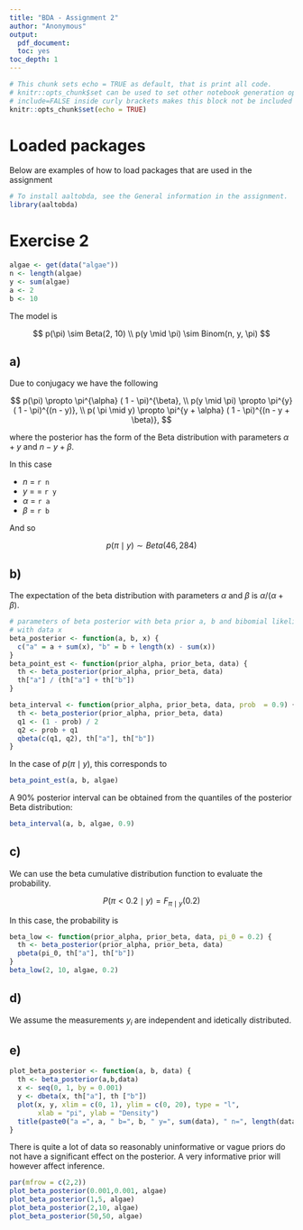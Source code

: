 ```yaml
---
title: "BDA - Assignment 2"
author: "Anonymous"
output: 
  pdf_document: 
  toc: yes
toc_depth: 1
---
```



```r
# This chunk sets echo = TRUE as default, that is print all code.
# knitr::opts_chunk$set can be used to set other notebook generation options, too.
# include=FALSE inside curly brackets makes this block not be included in the pdf.
knitr::opts_chunk$set(echo = TRUE)
```

# Loaded packages

Below are examples of how to load packages that are used in the assignment

```r
# To install aaltobda, see the General information in the assignment.
library(aaltobda)

```

# Exercise 2

```r
algae <- get(data("algae")) 
n <- length(algae)
y <- sum(algae)
a <- 2
b <- 10
```

The model is

$$
p(\pi) \sim Beta(2, 10) \\
p(y \mid \pi) \sim Binom(n, y, \pi)
$$

## a)

Due to conjugacy we have the following

$$
p(\pi) \propto \pi^{\alpha} ( 1 - \pi)^{\beta}, \\
p(y \mid \pi) \propto \pi^{y} ( 1 - \pi)^{(n - y)}, \\
p( \pi \mid y) \propto \pi^{y + \alpha} ( 1 - \pi)^{(n - y + \beta)},
$$

where the posterior has the form of the Beta distribution with parameters $\alpha + y$ and $n -y + \beta$.

In this case 

- $n$ = `r n`
- $y$ = = `r y`
- $\alpha$ = `r a`
- $\beta$ = `r b`

And so 

$$
p( \pi \mid y) \sim Beta(46, 284)
$$

## b)

The expectation of the beta distribution with parameters $\alpha$ and $\beta$ is $\alpha / (\alpha + \beta)$.

```r

# parameters of beta posterior with beta prior a, b and bibomial likelihood 
# with data x
beta_posterior <- function(a, b, x) {
  c("a" = a + sum(x), "b" = b + length(x) - sum(x))
}
beta_point_est <- function(prior_alpha, prior_beta, data) {
  th <- beta_posterior(prior_alpha, prior_beta, data)
  th["a"] / (th["a"] + th["b"])
}

beta_interval <- function(prior_alpha, prior_beta, data, prob  = 0.9) {
  th <- beta_posterior(prior_alpha, prior_beta, data)
  q1 <- (1 - prob) / 2
  q2 <- prob + q1
  qbeta(c(q1, q2), th["a"], th["b"])
}

```

In the case of $p( \pi \mid y)$, this corresponds to

```r
beta_point_est(a, b, algae)
```

A 90% posterior interval can be obtained from the quantiles of the posterior Beta distribution:

```r
beta_interval(a, b, algae, 0.9)
```

## c)

We can use the beta cumulative distribution function to evaluate the probability.

$$
P(\pi < 0.2 \mid y) = F_{\pi \mid y}(0.2)
$$

In this case, the probability is

```r
beta_low <- function(prior_alpha, prior_beta, data, pi_0 = 0.2) {
  th <- beta_posterior(prior_alpha, prior_beta, data)
  pbeta(pi_0, th["a"], th["b"])
}
beta_low(2, 10, algae, 0.2)
```

## d)

We assume the measurements $y_i$ are independent and idetically distributed.

## e)

```r
plot_beta_posterior <- function(a, b, data) {
  th <- beta_posterior(a,b,data)
  x <- seq(0, 1, by = 0.001)
  y <- dbeta(x, th["a"], th ["b"])
  plot(x, y, xlim = c(0, 1), ylim = c(0, 20), type = "l",
       xlab = "pi", ylab = "Density")
  title(paste0("a =", a, " b=", b, " y=", sum(data), " n=", length(data)))
}
```

There is quite a lot of data so reasonably uninformative or vague priors do not have a significant effect on the posterior. A very informative prior will however affect inference.


```r
par(mfrow = c(2,2))
plot_beta_posterior(0.001,0.001, algae)
plot_beta_posterior(1,5, algae)
plot_beta_posterior(2,10, algae)
plot_beta_posterior(50,50, algae)
```



